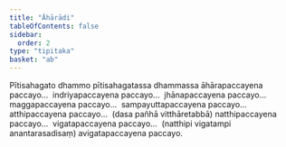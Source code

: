 ```yaml
---
title: "Āhārādi"
tableOfContents: false
sidebar:
  order: 2
type: "tipitaka"
basket: "ab"
---
```



<DynamicBreadcrumb />

<Division number="44">

<Paragraph number="760">
Pītisahagato dhammo pītisahagatassa dhammassa āhārapaccayena paccayo…  indriyapaccayena paccayo…  jhānapaccayena paccayo…  maggapaccayena paccayo…  sampayuttapaccayena paccayo…  atthipaccayena paccayo…  (dasa pañhā vitthāretabbā) natthipaccayena paccayo…  vigatapaccayena paccayo…  (natthipi vigatampi anantarasadisaṃ) avigatapaccayena paccayo.
</Paragraph>
</Division>